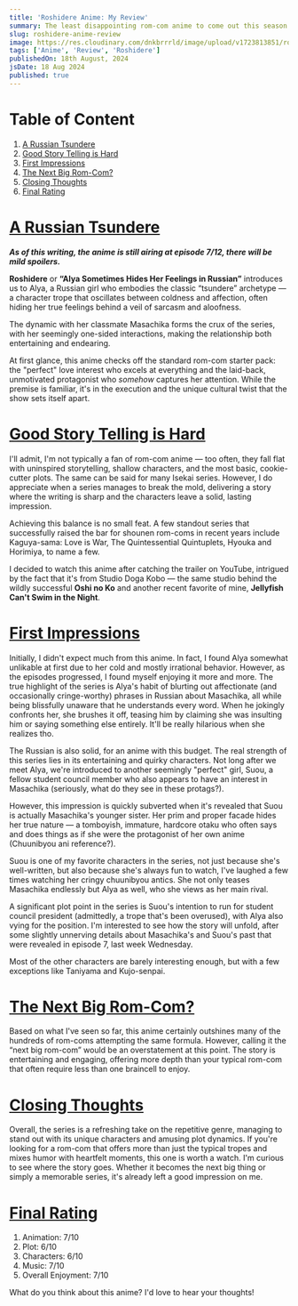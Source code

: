 ```yaml
---
title: 'Roshidere Anime: My Review'
summary: The least disappointing rom-com anime to come out this season.
slug: roshidere-anime-review
image: https://res.cloudinary.com/dnkbrrrld/image/upload/v1723813851/roshidere-cover_s17sxj.png
tags: ['Anime', 'Review', 'Roshidere']
publishedOn: 18th August, 2024
jsDate: 18 Aug 2024
published: true
---
```


<HeroImage
    src="https://res.cloudinary.com/dnkbrrrld/image/upload/v1723813851/roshidere-cover_s17sxj.png"
    alt="Hero Img"
/>

# Table of Content

1. [A Russian Tsundere](#a-russian-tsundere)
2. [Good Story Telling is Hard](#good-story-telling-is-hard)
3. [First Impressions](#first-impressions)
4. [The Next Big Rom-Com?](#the-next-big-rom-com)
5. [Closing Thoughts](#closing-thoughts)
6. [Final Rating](#final-rating)

# [A Russian Tsundere](#a-russian-tsundere)

**_As of this writing, the anime is still airing at episode 7/12, there will be mild spoilers._**

**Roshidere** or **“Alya Sometimes Hides Her Feelings in Russian”** introduces us to Alya, a Russian girl who embodies the classic “tsundere” archetype — a character trope that oscillates between coldness and affection, often hiding her true feelings behind a veil of sarcasm and aloofness.

The dynamic with her classmate Masachika forms the crux of the series, with her seemingly one-sided interactions, making the relationship both entertaining and endearing.

At first glance, this anime checks off the standard rom-com starter pack: the "perfect" love interest who excels at everything and the laid-back, unmotivated protagonist who _somehow_ captures her attention. While the premise is familiar, it's in the execution and the unique cultural twist that the show sets itself apart.

# [Good Story Telling is Hard](#good-story-telling-is-hard)

I'll admit, I'm not typically a fan of rom-com anime — too often, they fall flat with uninspired storytelling, shallow characters, and the most basic, cookie-cutter plots. The same can be said for many Isekai series. However, I do appreciate when a series manages to break the mold, delivering a story where the writing is sharp and the characters leave a solid, lasting impression.

Achieving this balance is no small feat. A few standout series that successfully raised the bar for shounen rom-coms in recent years include Kaguya-sama: Love is War, The Quintessential Quintuplets, Hyouka and Horimiya, to name a few.

I decided to watch this anime after catching the trailer on YouTube, intrigued by the fact that it's from Studio Doga Kobo — the same studio behind the wildly successful **Oshi no Ko** and another recent favorite of mine, **Jellyfish Can't Swim in the Night**.

# [First Impressions](#first-impressions)

<RoundedImage
    src="https://res.cloudinary.com/dnkbrrrld/image/upload/v1723813852/roshidere-1_nel2v9.png"
    alt="first-impressions"
/>

Initially, I didn't expect much from this anime. In fact, I found Alya somewhat unlikable at first due to her cold and mostly irrational behavior. However, as the episodes progressed, I found myself enjoying it more and more. The true highlight of the series is Alya's habit of blurting out affectionate (and occasionally cringe-worthy) phrases in Russian about Masachika, all while being blissfully unaware that he understands every word. When he jokingly confronts her, she brushes it off, teasing him by claiming she was insulting him or saying something else entirely. It'll be really hilarious when she realizes tho.

The Russian is also solid, for an anime with this budget. The real strength of this series lies in its entertaining and quirky characters. Not long after we meet Alya, we're introduced to another seemingly "perfect" girl, Suou, a fellow student council member who also appears to have an interest in Masachika (seriously, what do they see in these protags?).

<RoundedImage
    src="https://res.cloudinary.com/dnkbrrrld/image/upload/v1723828226/suou-1_vfqgn4.png"
    alt="suou-1"
/>

However, this impression is quickly subverted when it's revealed that Suou is actually Masachika's younger sister. Her prim and proper facade hides her true nature — a tomboyish, immature, hardcore otaku who often says and does things as if she were the protagonist of her own anime (Chuunibyou ani reference?).

Suou is one of my favorite characters in the series, not just because she's well-written, but also because she's always fun to watch, I've laughed a few times watching her cringy chuunibyou antics. She not only teases Masachika endlessly but Alya as well, who she views as her main rival.

A significant plot point in the series is Suou's intention to run for student council president (admittedly, a trope that's been overused), with Alya also vying for the position. I'm interested to see how the story will unfold, after some slightly unnerving details about Masachika's and Suou's past that were revealed in episode 7, last week Wednesday.

Most of the other characters are barely interesting enough, but with a few exceptions like Taniyama and Kujo-senpai.

<RoundedImage
    src="https://res.cloudinary.com/dnkbrrrld/image/upload/v1723828225/suou-2_dyroj2.png"
    alt="suou-2"
/>

# [The Next Big Rom-Com?](#the-next-big-rom-com)

Based on what I've seen so far, this anime certainly outshines many of the hundreds of rom-coms attempting the same formula. However, calling it the “next big rom-com” would be an overstatement at this point. The story is entertaining and engaging, offering more depth than your typical rom-com that often require less than one braincell to enjoy.

# [Closing Thoughts](#closing-thoughts)

Overall, the series is a refreshing take on the repetitive genre, managing to stand out with its unique characters and amusing plot dynamics. If you're looking for a rom-com that offers more than just the typical tropes and mixes humor with heartfelt moments, this one is worth a watch. I'm curious to see where the story goes. Whether it becomes the next big thing or simply a memorable series, it's already left a good impression on me.

# [Final Rating](#final-rating)

<AnimeRatingCard
    rating={0.66}
    review="An entertaining watch for a laid back Saturday afternoon."
    src="https://res.cloudinary.com/dnkbrrrld/image/upload/v1723813851/roshidere-cover_s17sxj.png"
/>

1. Animation: 7/10
2. Plot: 6/10
3. Characters: 6/10
4. Music: 7/10
5. Overall Enjoyment: 7/10

What do you think about this anime? I'd love to hear your thoughts!

